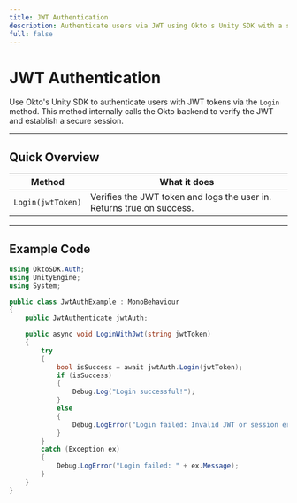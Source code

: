 ```yaml
---
title: JWT Authentication
description: Authenticate users via JWT using Okto's Unity SDK with a simple Login method.
full: false
---
```


# JWT Authentication

Use Okto's Unity SDK to authenticate users with JWT tokens via the `Login` method. This method internally calls the Okto backend to verify the JWT and establish a secure session.

---

## Quick Overview

| Method       | What it does                                      |
|--------------|--------------------------------------------------|
| `Login(jwtToken)` | Verifies the JWT token and logs the user in. Returns true on success. |

---

## Example Code

```csharp
using OktoSDK.Auth;
using UnityEngine;
using System;

public class JwtAuthExample : MonoBehaviour
{
    public JwtAuthenticate jwtAuth;

    public async void LoginWithJwt(string jwtToken)
    {
        try
        {
            bool isSuccess = await jwtAuth.Login(jwtToken);
            if (isSuccess)
            {
                Debug.Log("Login successful!");
            }
            else
            {
                Debug.LogError("Login failed: Invalid JWT or session error.");
            }
        }
        catch (Exception ex)
        {
            Debug.LogError("Login failed: " + ex.Message);
        }
    }
}
